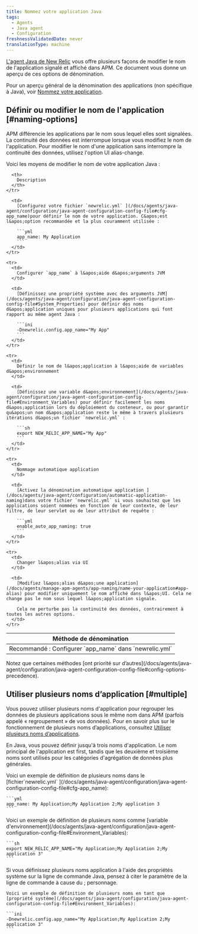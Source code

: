 ```yaml
---
title: Nommez votre application Java
tags:
  - Agents
  - Java agent
  - Configuration
freshnessValidatedDate: never
translationType: machine
---
```


[L&apos;agent Java de New Relic](/docs/agents/java-agent/getting-started/introduction-new-relic-java) vous offre plusieurs façons de modifier le nom de l&apos;application signalé et affiché dans APM. Ce document vous donne un aperçu de ces options de dénomination.

Pour un aperçu général de la dénomination des applications <InlinePopover type="apm" />(non spécifique à Java), voir [Nommez votre application](/docs/agents/manage-apm-agents/app-naming/name-your-application).

## Définir ou modifier le nom de l&apos;application [#naming-options]

APM différencie les applications par le nom sous lequel elles sont signalées. La continuité des données est interrompue lorsque vous modifiez le nom de l&apos;application. Pour modifier le nom d&apos;une application sans interrompre la continuité des données, utilisez l&apos;option UI alias-change.

Voici les moyens de modifier le nom de votre application Java :

<table>
  <thead>
    <tr>
      <th style={{ width: "200px" }}>
        Méthode de dénomination
      </th>

      <th>
        Description
      </th>
    </tr>
  </thead>

  <tbody>
    <tr>
      <td>
        Recommandé : Configurer `app_name` dans `newrelic.yml`
      </td>

      <td>
        [Configurez votre fichier `newrelic.yml` ](/docs/agents/java-agent/configuration/java-agent-configuration-config-file#cfg-app_name)pour définir le nom de votre application. C&apos;est l&apos;option recommandée et la plus couramment utilisée :

        ```yml
        app_name: My Application
        ```
      </td>
    </tr>

    <tr>
      <td>
        Configurer `app_name` à l&apos;aide d&apos;arguments JVM
      </td>

      <td>
        [Définissez une propriété système avec des arguments JVM](/docs/agents/java-agent/configuration/java-agent-configuration-config-file#System_Properties) pour définir des noms d&apos;application uniques pour plusieurs applications qui font rapport au même agent Java :

        ```ini
        -Dnewrelic.config.app_name="My App"
        ```
      </td>
    </tr>

    <tr>
      <td>
        Définir le nom de l&apos;application à l&apos;aide de variables d&apos;environnement
      </td>

      <td>
        [Définissez une variable d&apos;environnement](/docs/agents/java-agent/configuration/java-agent-configuration-config-file#Environment_Variables) pour définir facilement les noms d&apos;application lors du déploiement du conteneur, ou pour garantir qu&apos;un nom d&apos;application reste le même à travers plusieurs itérations d&apos;un fichier `newrelic.yml` :

        ```sh
        export NEW_RELIC_APP_NAME="My App"
        ```
      </td>
    </tr>

    <tr>
      <td>
        Nommage automatique application
      </td>

      <td>
        [Activez la dénomination automatique application ](/docs/agents/java-agent/configuration/automatic-application-naming)dans votre fichier `newrelic.yml` si vous souhaitez que les applications soient nommées en fonction de leur contexte, de leur filtre, de leur servlet ou de leur attribut de requête :

        ```yml
        enable_auto_app_naming: true
        ```
      </td>
    </tr>

    <tr>
      <td>
        Changer l&apos;alias via UI
      </td>

      <td>
        [Modifiez l&apos;alias d&apos;une application](/docs/agents/manage-apm-agents/app-naming/name-your-application#app-alias) pour modifier uniquement le nom affiché dans l&apos;UI. Cela ne change pas le nom sous lequel l&apos;application signale.

        Cela ne perturbe pas la continuité des données, contrairement à toutes les autres options.
      </td>
    </tr>
  </tbody>
</table>

<Callout variant="tip">
  Notez que certaines méthodes [ont priorité sur d’autres](/docs/agents/java-agent/configuration/java-agent-configuration-config-file#config-options-precedence).
</Callout>

## Utiliser plusieurs noms d’application [#multiple]

Vous pouvez utiliser plusieurs noms d&apos;application pour regrouper les données de plusieurs applications sous le même nom dans APM (parfois appelé « regroupement » de vos données). Pour en savoir plus sur le fonctionnement de plusieurs noms d’applications, consultez [Utiliser plusieurs noms d’applications](/docs/agents/manage-apm-agents/app-naming/use-multiple-names-app).

En Java, vous pouvez définir jusqu&apos;à trois noms d&apos;application. Le nom principal de l&apos;application est first, tandis que les deuxième et troisième noms sont utilisés pour les catégories d&apos;agrégation de données plus générales.

<CollapserGroup>
  <Collapser id="example-yml" title="Fichier de configuration Java">
    Voici un exemple de définition de plusieurs noms dans le [fichier`newrelic.yml` ](/docs/agents/java-agent/configuration/java-agent-configuration-config-file#cfg-app_name):

    ```yml
    app_name: My Application;My Application 2;My application 3
    ```
  </Collapser>

  <Collapser id="example-env" title="Variable d'environnement Java">
    Voici un exemple de définition de plusieurs noms comme [variable d&apos;environnement](/docs/agents/java-agent/configuration/java-agent-configuration-config-file#Environment_Variables):

    ```sh
    export NEW_RELIC_APP_NAME="My Application;My Application 2;My application 3"
    ```
  </Collapser>

  <Collapser id="example-sysprop" title="Propriétés du système">
    <Callout variant="important">
      Si vous définissez plusieurs noms application à l&apos;aide des propriétés système sur la ligne de commande Java, pensez à citer le paramètre de la ligne de commande à cause du ; personnage.
    </Callout>

    Voici un exemple de définition de plusieurs noms en tant que [propriété système](/docs/agents/java-agent/configuration/java-agent-configuration-config-file#Environment_Variables):

    ```ini
    -Dnewrelic.config.app_name="My Application;My Application 2;My application 3"
    ```
  </Collapser>
</CollapserGroup>
